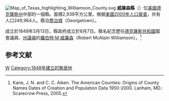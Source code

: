 {{noteTA
|T=zh-hans:威廉森县 (得克萨斯州);zh-hk:威廉森縣 (德克薩斯州);zh-tw:威廉森郡 (德克薩斯州);
}}

{{Otheruses|威廉森縣|subject=美國德克薩斯州的一個縣|other=同名的縣}}
[[File:Map_of_Texas_highlighting_Williamson_County.svg|right]]
'''威廉森縣'''（{{lang-en|Williamson County}}）位[[美國|美國]][[德克薩斯州|德克薩斯州]]中部的一個縣。面積2,939平方公里。根据[[美國2000年人口普查|美國2000年人口普查]]，共有人口249,964人。縣治[[喬治城_(德克薩斯州)|喬治城]]（Georgetown）。

成立於1848年3月13日，縣政府成立於8月7日。縣名紀念歷任[[德克薩斯共和國|德克薩斯共和國]]國會議員、[[德克薩斯州州議會|州議員]]的[[羅伯特·M·威廉森|羅伯特·M·威廉森]]（Robert McAlpin Williamson）。<ref>Kane, J. N. and C. C. Aiken. The American Counties: Origins of County Names Dates of Creation and Population Data 1950-2000. Lanham, MD.: Scarecrow Press, 2005.</ref>

==参考文献==
{{reflist}}
{{德克萨斯州}}
[[Category:得克萨斯州行政区划|W]]
[[Category:1848年建立的聚居地|Category:1848年建立的聚居地]]